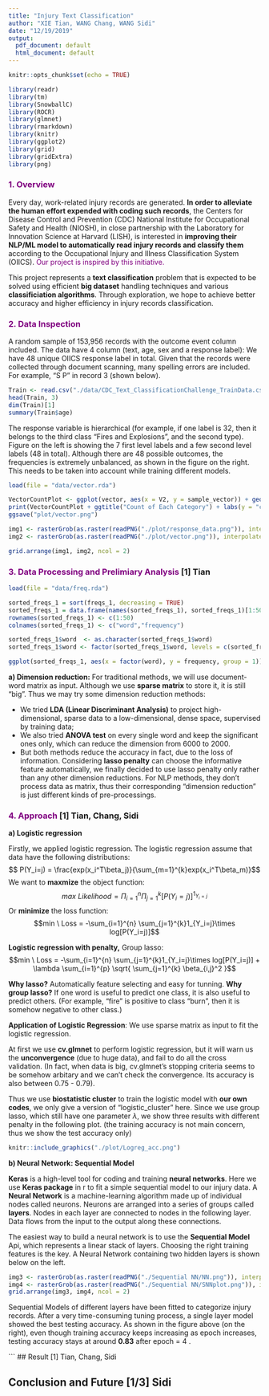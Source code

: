 ```yaml
---
title: "Injury Text Classification"
author: "XIE Tian, WANG Chang, WANG Sidi"
date: "12/19/2019"
output:
  pdf_document: default
  html_document: default
---
```


```r
knitr::opts_chunk$set(echo = TRUE)
```


```r

library(readr)
library(tm)
library(SnowballC)
library(ROCR)
library(glmnet)
library(rmarkdown)
library(knitr)
library(ggplot2)
library(grid)
library(gridExtra)
library(png)

```

### <span style = "color:purple">1. Overview</span>
\small
Every day, work-related injury records are generated. **In order to alleviate the human effort expended with coding such records**, the Centers for Disease Control and Prevention (CDC) National Institute for Occupational Safety and Health (NIOSH), in close partnership with the Laboratory for Innovation Science at Harvard (LISH), is interested in **improving their NLP/ML model to automatically read injury records and classify them** according to the Occupational Injury and Illness Classification System (OIICS). <span style = "color:purple">Our project is inspired by this initiative.</span>


This project represents a **text classification** problem that is expected to be solved using efficient **big dataset** handling techniques and various **classificiation algorithms**. Through exploration, we hope to achieve better accuracy and higher efficiency in injury records classification.

### <span style = "color:purple">2. Data Inspection</span>

A random sample of 153,956 records with the outcome event column included. The data have 4 column (text, age, sex and a response label): We have 48 unique OIICS response label in total. Given that the records were collected through document scanning, many spelling errors are included. For example, "S P" in record 3 (shown below).   

\scriptsize
```r

Train <- read.csv("./data/CDC_Text_ClassificationChallenge_TrainData.csv")
head(Train, 3)
dim(Train)[1]
summary(Train$age)

```
\small
The response variable is hierarchical (for example, if one label is 32, then it belongs to the third class "Fires and Explosions", and the second type). Figure on the left is showing the 7 first level labels and a few second level labels (48 in total). Although there are 48 possible outcomes, the frequencies is extremely unbalanced, as shown in the figure on the right. This needs to be taken into account while training different models. 

```r

load(file = "data/vector.rda")

VectorCountPlot <- ggplot(vector, aes(x = V2, y = sample_vector)) + geom_bar(stat = "identity", color = "white", fill = "lightblue") + theme(plot.title = element_text(hjust = 0.5))
print(VectorCountPlot + ggtitle("Count of Each Category") + labs(y = "count", x = "Category Label"))
ggsave("plot/vector.png")

img1 <- rasterGrob(as.raster(readPNG("./plot/response_data.png")), interpolate = FALSE)
img2 <- rasterGrob(as.raster(readPNG("./plot/vector.png")), interpolate = FALSE)

```

```r
grid.arrange(img1, img2, ncol = 2)
```


### <span style = "color:purple">3. Data Processing and Prelimiary Analysis</span>  [1] Tian

```r
load(file = "data/freq.rda")

sorted_freqs_1 = sort(freqs_1, decreasing = TRUE)
sorted_freqs_1 = data.frame(names(sorted_freqs_1), sorted_freqs_1)[1:50,]
rownames(sorted_freqs_1) <- c(1:50)
colnames(sorted_freqs_1) <- c("word","frequency")

sorted_freqs_1$word  <- as.character(sorted_freqs_1$word)
sorted_freqs_1$word <- factor(sorted_freqs_1$word, levels = c(sorted_freqs_1$word))

ggplot(sorted_freqs_1, aes(x = factor(word), y = frequency, group = 1)) + geom_line(color = "lightblue", size = 3.5) + geom_point(color = "lightblue", size = 3) + theme(axis.text.x = element_text(angle = 90, hjust = 1), plot.title = element_text(hjust = 0.5)) + ggtitle("Word Frequency") + labs(y = "frequency", x = "word")

```


**a) Dimension reduction:** 
For traditional methods, we will use document-word matrix as input. Although we use **sparse matrix** to store it, it is still "big". Thus we may try some dimension reduction methods:

   + We tried **LDA (Linear Discriminant Analysis)** to project high-dimensional, sparse data to a low-dimensional, dense space, supervised by training data;
   + We also tried **ANOVA test** on every single word and keep the significant ones only, which can reduce the dimension from 6000 to 2000.
   + But both methods reduce the accuracy in fact, due to the loss of information. Considering **lasso penalty** can choose the informative feature automatically, we finally decided to use lasso penalty only rather than any other dimension reductions.
For NLP methods, they don't process data as matrix, thus their corresponding "dimension reduction" is just different kinds of pre-processings.


### <span style = "color:purple">4. Approach</span>  [1] Tian, Chang, Sidi

**a) Logistic regression**

Firstly, we applied logistic regression. The logistic regression assume that data have the following distributions:$$ P(Y_i=j) = \frac{exp(x_i^T\beta_j)}{\sum_{m=1}^{k}exp(x_i^T\beta_m)}$$
We want to **maxmize** the object function:$$max \ Likelihood = \Pi_{i=1}^{n} \Pi_{j=1}^{k}[P(Y_i=j)]^{1_{Y_i=j}}$$
Or **minimize** the loss function:$$min \ Loss = -\sum_{i=1}^{n} \sum_{j=1}^{k}1_{Y_i=j}\times log[P(Y_i=j)]$$

  **Logistic regression with penalty,** Group lasso:$$min \ Loss = -\sum_{i=1}^{n} \sum_{j=1}^{k}1_{Y_i=j}\times log[P(Y_i=j)] + \lambda \sum_{i=1}^{p} \sqrt{ \sum_{j=1}^{k} \beta_{i,j}^2 }$$

**Why lasso?** Automatically feature selecting and easy for tunning.
**Why group lasso?** If one word is useful to predict one class, it is also useful to predict others. (For example, "fire" is positive to class "burn", then it is somehow negative to other class.)


**Application of Logistic Regression**: We use sparse matrix as input to fit the logistic regression.

At first we use **cv.glmnet** to perform logistic regression, but it will warn us the **unconvergence** (due to huge data), and fail to do all the cross validation. (In fact, when data is big, cv.glmnet's stopping criteria seems to be somehow arbitary and we can't check the convergence. Its accuracy is also between 0.75 - 0.79).

Thus we use **biostatistic cluster** to train the logistic model with **our own codes**, we only give a version of "logistic_cluster" here. Since we use group lasso, which still have one parameter $\lambda$, we show three results with different penalty in the following plot. (the training accuracy is not main concern, thus we show the test accuracy only)

```r

knitr::include_graphics("./plot/Logreg_acc.png")

```

**b) Neural Network: Sequential Model**

**Keras** is a high-level tool for coding and training **neural networks**. Here we use **Keras package** in r to fit a simple sequential model to our injury data. A **Neural Network** is a machine-learning algorithm made up of individual nodes called neurons. Neurons are arranged into a series of groups called **layers**. Nodes in each layer are connected to nodes in the following layer. Data flows from the input to the output along these connections.

The easiest way to build a neural network is to use the **Sequential Model** Api, which represents a linear stack of layers. Choosing the right training features is the key. A Neural Network containing two hidden layers is shown below on the left.

```r

img3 <- rasterGrob(as.raster(readPNG("./Sequential NN/NN.png")), interpolate = FALSE)
img4 <- rasterGrob(as.raster(readPNG("./Sequential NN/SNNplot.png")), interpolate = FALSE)
grid.arrange(img3, img4, ncol = 2)

```
Sequential Models of different layers have been fitted to categorize injury records. After a very time-consuming tuning process, a single layer model showed the best testing accuracy. As shown in the figure above (on the right), even though training accuracy keeps increasing as epoch increases, testing accuracy stays at around **0.83** after epoch = 4 .


```
## Result [1] Tian, Chang, Sidi



## Conclusion and Future [1/3] Sidi
